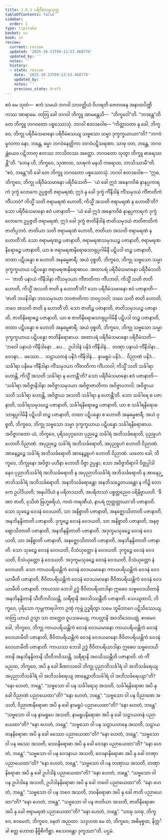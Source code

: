 ```yaml
---
title: 1.6.1 ပရိဝီမံသနသုတ္တ
tableOfContents: false
sidebar:
  order: 1
type: tipitaka
basket: su
book: sn
review:
  current: review
  updated: '2025-10-23T09:13:53.460770'
  updated_by: ''
  notes: ''
  history:
  - state: review
    date: '2025-10-23T09:13:53.460770'
    updated_by: ''
    notes: ''
    previous_state: draft
---
```



<ReviewStatus review={frontmatter.review} showDetails={true} />

<HypothesisAnnotation frontmatter={frontmatter} />

<DynamicBreadcrumb />

<Division number="51" book="sn" e="ch" v="18" p="287">

<Paragraph number="365" book="sn">
ဧဝံ မေ သုတံ—  ဧကံ သမယံ ဘဂဝါ သာဝတ္ထိယံ ဝိဟရတိ ဇေတဝနေ အနာထပိဏ္ဍိကဿ အာရာမေ. တတြ ခေါ ဘဂဝါ ဘိက္ခူ အာမန္တေသိ—  “ဘိက္ခဝေါ”တိ. “ဘဒန္တေ”တိ တေ ဘိက္ခူ ဘဂဝတော ပစ္စဿောသုံ. ဘဂဝါ ဧတဒဝေါစ—
</Paragraph>

<Paragraph number="366" book="sn">
“ကိတ္တာဝတာ နု ခေါ, ဘိက္ခဝေ, ဘိက္ခု ပရိဝီမံသမာနော ပရိဝီမံသေယျ သဗ္ဗသော သမ္မာ ဒုက္ခက္ခယာယာ”တိ? “ဘဂဝံမူလကာ နော, ဘန္တေ, ဓမ္မာ ဘဂဝံနေတ္တိကာ ဘဂဝံပဋိသရဏာ. သာဓု ဝတ, ဘန္တေ, ဘဂဝန္တံယေဝ ပဋိဘာတု ဧတဿ ဘာသိတဿ အတ္ထော. ဘဂဝတော သုတွာ ဘိက္ခူ ဓာရေဿန္တီ”တိ. “တေန ဟိ, ဘိက္ခဝေ, သုဏာထ, သာဓုကံ မနသိ ကရောထ, ဘာသိဿာမီ”တိ. “ဧဝံ, ဘန္တေ”တိ ခေါ တေ ဘိက္ခူ ဘဂဝတော ပစ္စဿောသုံ. ဘဂဝါ ဧတဒဝေါစ—
</Paragraph>

<Paragraph number="367" book="sn">
“ဣဓ, ဘိက္ခဝေ, ဘိက္ခု ပရိဝီမံသမာနော ပရိဝီမံသတိ—  ‘ယံ ခေါ ဣဒံ အနေကဝိဓံ နာနပ္ပကာရကံ ဒုက္ခံ လောကေ ဥပ္ပဇ္ဇတိ ဇရာမရဏံ; ဣဒံ နု ခေါ ဒုက္ခံ ကိံနိဒါနံ ကိံသမုဒယံ ကိံဇာတိကံ ကိံပဘဝံ? ကိသ္မိံ သတိ ဇရာမရဏံ ဟောတိ, ကိသ္မိံ အသတိ ဇရာမရဏံ န ဟောတီ’တိ? သော ပရိဝီမံသမာနော ဧဝံ ပဇာနာတိ—  ‘ယံ ခေါ ဣဒံ အနေကဝိဓံ နာနပ္ပကာရကံ ဒုက္ခံ လောကေ ဥပ္ပဇ္ဇတိ ဇရာမရဏံ, ဣဒံ ခေါ ဒုက္ခံ ဇာတိနိဒါနံ ဇာတိသမုဒယံ ဇာတိဇာတိကံ ဇာတိပ္ပဘဝံ. ဇာတိယာ သတိ ဇရာမရဏံ ဟောတိ, ဇာတိယာ အသတိ ဇရာမရဏံ န ဟောတီ’တိ.
</Paragraph>

<Paragraph number="368" book="sn">
သော ဇရာမရဏဉ္စ ပဇာနာတိ, ဇရာမရဏသမုဒယဉ္စ ပဇာနာတိ, ဇရာမရဏနိရောဓဉ္စ ပဇာနာတိ, ယာ စ ဇရာမရဏနိရောဓသာရုပ္ပဂါမိနီ ပဋိပဒါ တဉ္စ ပဇာနာတိ, တထာ ပဋိပန္နော စ ဟောတိ အနုဓမ္မစာရီ; အယံ ဝုစ္စတိ, ဘိက္ခဝေ, ဘိက္ခု သဗ္ဗသော သမ္မာ ဒုက္ခက္ခယာယ ပဋိပန္နော ဇရာမရဏနိရောဓာယ.
</Paragraph>

<Paragraph number="369" book="sn">
အထာပရံ ပရိဝီမံသမာနော ပရိဝီမံသတိ—  ‘ဇာတိ ပနာယံ ကိံနိဒါနာ ကိံသမုဒယာ ကိံဇာတိကာ ကိံပဘဝါ, ကိသ္မိံ သတိ ဇာတိ ဟောတိ, ကိသ္မိံ အသတိ ဇာတိ န ဟောတီ’တိ? သော ပရိဝီမံသမာနော ဧဝံ ပဇာနာတိ—  ‘ဇာတိ ဘဝနိဒါနာ ဘဝသမုဒယာ ဘဝဇာတိကာ ဘဝပ္ပဘဝါ; ဘဝေ သတိ ဇာတိ ဟောတိ, ဘဝေ အသတိ ဇာတိ န ဟောတီ’တိ.
</Paragraph>

<Paragraph number="370" book="sn">
သော ဇာတိဉ္စ ပဇာနာတိ, ဇာတိသမုဒယဉ္စ ပဇာနာတိ, ဇာတိနိရောဓဉ္စ ပဇာနာတိ, ယာ စ ဇာတိနိရောဓသာရုပ္ပဂါမိနီ ပဋိပဒါ တဉ္စ ပဇာနာတိ, တထာ ပဋိပန္နော စ ဟောတိ အနုဓမ္မစာရီ; အယံ ဝုစ္စတိ, ဘိက္ခဝေ, ဘိက္ခု သဗ္ဗသော သမ္မာ ဒုက္ခက္ခယာယ ပဋိပန္နော ဇာတိနိရောဓာယ.
</Paragraph>

<Paragraph number="371" book="sn">
အထာပရံ ပရိဝီမံသမာနော ပရိဝီမံသတိ—  ‘ဘဝေါ ပနာယံ ကိံနိဒါနော …ပေ…  ဥပါဒါနံ ပနိဒံ ကိံနိဒါနံ…  တဏှာ ပနာယံ ကိံနိဒါနာ…  ဝေဒနာ…  ဖဿော…  သဠာယတနံ ပနိဒံ ကိံနိဒါနံ…  နာမရူပံ ပနိဒံ…  ဝိညာဏံ ပနိဒံ…  သင်္ခါရာ ပနိမေ ကိံနိဒါနာ ကိံသမုဒယာ ကိံဇာတိကာ ကိံပဘဝါ; ကိသ္မိံ သတိ သင်္ခါရာ ဟောန္တိ, ကိသ္မိံ အသတိ သင်္ခါရာ န ဟောန္တီ’တိ? သော ပရိဝီမံသမာနော ဧဝံ ပဇာနာတိ—  ‘သင်္ခါရာ အဝိဇ္ဇာနိဒါနာ အဝိဇ္ဇာသမုဒယာ အဝိဇ္ဇာဇာတိကာ အဝိဇ္ဇာပဘဝါ; အဝိဇ္ဇာယ သတိ သင်္ခါရာ ဟောန္တိ, အဝိဇ္ဇာယ အသတိ သင်္ခါရာ န ဟောန္တီ’တိ.
</Paragraph>

<Paragraph number="372" book="sn">
သော သင်္ခါရေ စ ပဇာနာတိ, သင်္ခါရသမုဒယဉ္စ ပဇာနာတိ, သင်္ခါရနိရောဓဉ္စ ပဇာနာတိ, ယာ စ သင်္ခါရနိရောဓသာရုပ္ပဂါမိနီ ပဋိပဒါ တဉ္စ ပဇာနာတိ, တထာ ပဋိပန္နော စ ဟောတိ အနုဓမ္မစာရီ; အယံ ဝုစ္စတိ, ဘိက္ခဝေ, ဘိက္ခု သဗ္ဗသော သမ္မာ ဒုက္ခက္ခယာယ ပဋိပန္နော သင်္ခါရနိရောဓာယ.
</Paragraph>

<Paragraph number="373" book="sn">
အဝိဇ္ဇာဂတော ယံ, ဘိက္ခဝေ, ပုရိသပုဂ္ဂလော ပုညဉ္စေ သင်္ခါရံ အဘိသင်္ခရောတိ, ပုညူပဂံ ဟောတိ ဝိညာဏံ. အပုညဉ္စေ သင်္ခါရံ အဘိသင်္ခရောတိ, အပုညူပဂံ ဟောတိ ဝိညာဏံ. အာနေဉ္ဇဉ္စေ သင်္ခါရံ အဘိသင်္ခရောတိ အာနေဉ္ဇူပဂံ ဟောတိ ဝိညာဏံ. ယတော ခေါ, ဘိက္ခဝေ, ဘိက္ခုနော အဝိဇ္ဇာ ပဟီနာ ဟောတိ ဝိဇ္ဇာ ဥပ္ပန္နာ, သော အဝိဇ္ဇာဝိရာဂါ ဝိဇ္ဇုပ္ပါဒါ နေဝ ပုညာဘိသင်္ခါရံ အဘိသင်္ခရောတိ န အပုညာဘိသင်္ခါရံ အဘိသင်္ခရောတိ န အာနေဉ္ဇာဘိသင်္ခါရံ အဘိသင်္ခရောတိ. အနဘိသင်္ခရောန္တော အနဘိသဉ္စေတယန္တော န ကိဉ္စိ လောကေ ဥပါဒိယတိ; အနုပါဒိယံ န ပရိတဿတိ, အပရိတဿံ ပစ္စတ္တညေဝ ပရိနိဗ္ဗာယတိ. ‘ခီဏာ ဇာတိ, ဝုသိတံ ဗြဟ္မစရိယံ, ကတံ ကရဏီယံ, နာပရံ ဣတ္ထတ္တာယာ’တိ ပဇာနာတိ.
</Paragraph>

<Paragraph number="374" book="sn">
သော သုခဉ္စေ ဝေဒနံ ဝေဒယတိ, သာ အနိစ္စာတိ ပဇာနာတိ, အနဇ္ဈောသိတာတိ ပဇာနာတိ, အနဘိနန္ဒိတာတိ ပဇာနာတိ. ဒုက္ခဉ္စေ ဝေဒနံ ဝေဒယတိ, သာ အနိစ္စာတိ ပဇာနာတိ, အနဇ္ဈောသိတာတိ ပဇာနာတိ, အနဘိနန္ဒိတာတိ ပဇာနာတိ. အဒုက္ခမသုခဉ္စေ ဝေဒနံ ဝေဒယတိ, သာ အနိစ္စာတိ ပဇာနာတိ, အနဇ္ဈောသိတာတိ ပဇာနာတိ, အနဘိနန္ဒိတာတိ ပဇာနာတိ. သော သုခဉ္စေ ဝေဒနံ ဝေဒယတိ, ဝိသံယုတ္တော နံ ဝေဒယတိ. ဒုက္ခဉ္စေ ဝေဒနံ ဝေဒယတိ, ဝိသံယုတ္တော နံ ဝေဒယတိ. အဒုက္ခမသုခဉ္စေ ဝေဒနံ ဝေဒယတိ, ဝိသံယုတ္တော နံ ဝေဒယတိ.
</Paragraph>

<Paragraph number="375" book="sn">
သော ကာယပရိယန္တိကံ ဝေဒနံ ဝေဒယမာနော ကာယပရိယန္တိကံ ဝေဒနံ ဝေဒယာမီတိ ပဇာနာတိ, ဇီဝိတပရိယန္တိကံ ဝေဒနံ ဝေဒယမာနော ဇီဝိတပရိယန္တိကံ ဝေဒနံ ဝေဒယာမီတိ ပဇာနာတိ. ကာယဿ ဘေဒါ ဥဒ္ဓံ ဇီဝိတပရိယာဒါနာ ဣဓေဝ သဗ္ဗဝေဒယိတာနိ အနဘိနန္ဒိတာနိ သီတီဘဝိဿန္တိ, သရီရာနိ အဝသိဿန္တီတိ ပဇာနာတိ.
</Paragraph>

<Paragraph number="376" book="sn">
သေယျထာပိ, ဘိက္ခဝေ, ပုရိသော ကုမ္ဘကာရပါကာ ဥဏှံ ကုမ္ဘံ ဥဒ္ဓရိတွာ သမေ ဘူမိဘာဂေ ပဋိသိဿေယျ. တတြ ယာယံ ဥသ္မာ သာ တတ္ထေဝ ဝူပသမေယျ, ကပလ္လာနိ အဝသိဿေယျုံ. ဧဝမေဝ ခေါ, ဘိက္ခဝေ, ဘိက္ခု ကာယပရိယန္တိကံ ဝေဒနံ ဝေဒယမာနော ကာယပရိယန္တိကံ ဝေဒနံ ဝေဒယာမီတိ ပဇာနာတိ, ဇီဝိတပရိယန္တိကံ ဝေဒနံ ဝေဒယမာနော ဇီဝိတပရိယန္တိကံ ဝေဒနံ ဝေဒယာမီတိ ပဇာနာတိ. ကာယဿ ဘေဒါ ဥဒ္ဓံ ဇီဝိတပရိယာဒါနာ ဣဓေဝ သဗ္ဗဝေဒယိတာနိ အနဘိနန္ဒိတာနိ သီတီဘဝိဿန္တိ, သရီရာနိ အဝသိဿန္တီတိ ပဇာနာတိ.
</Paragraph>

<Paragraph number="377" book="sn">
တံ ကိံ မညထ, ဘိက္ခဝေ, အပိ နု ခေါ ခီဏာသဝေါ ဘိက္ခု ပုညာဘိသင်္ခါရံ ဝါ အဘိသင်္ခရေယျ အပုညာဘိသင်္ခါရံ ဝါ အဘိသင်္ခရေယျ အာနေဉ္ဇာဘိသင်္ခါရံ ဝါ အဘိသင်္ခရေယျာ”တိ? “နော ဟေတံ, ဘန္တေ”.
</Paragraph>

<Paragraph number="378" book="sn">
“သဗ္ဗသော ဝါ ပန သင်္ခါရေသု အသတိ, သင်္ခါရနိရောဓာ အပိ နု ခေါ ဝိညာဏံ ပညာယေထာ”တိ? “နော ဟေတံ, ဘန္တေ”.
</Paragraph>

<Paragraph number="379" book="sn">
“သဗ္ဗသော ဝါ ပန ဝိညာဏေ အသတိ, ဝိညာဏနိရောဓာ အပိ နု ခေါ နာမရူပံ ပညာယေထာ”တိ? “နော ဟေတံ, ဘန္တေ”.
</Paragraph>

<Paragraph number="380" book="sn">
“သဗ္ဗသော ဝါ ပန နာမရူပေ အသတိ, နာမရူပနိရောဓာ အပိ နု ခေါ သဠာယတနံ ပညာယေထာ”တိ? “နော ဟေတံ, ဘန္တေ”.
</Paragraph>

<Paragraph number="381" book="sn">
“သဗ္ဗသော ဝါ ပန သဠာယတနေ အသတိ, သဠာယတနနိရောဓာ အပိ နု ခေါ ဖဿော ပညာယေထာ”တိ? “နော ဟေတံ, ဘန္တေ”.
</Paragraph>

<Paragraph number="382" book="sn">
“သဗ္ဗသော ဝါ ပန ဖဿေ အသတိ, ဖဿနိရောဓာ အပိ နု ခေါ ဝေဒနာ ပညာယေထာ”တိ? “နော ဟေတံ, ဘန္တေ”.
</Paragraph>

<Paragraph number="383" book="sn">
“သဗ္ဗသော ဝါ ပန ဝေဒနာယ အသတိ, ဝေဒနာနိရောဓာ အပိ နု ခေါ တဏှာ ပညာယေထာ”တိ? “နော ဟေတံ, ဘန္တေ”.
</Paragraph>

<Paragraph number="384" book="sn">
“သဗ္ဗသော ဝါ ပန တဏှာယ အသတိ, တဏှာနိရောဓာ အပိ နု ခေါ ဥပါဒါနံ ပညာယေထာ”တိ? “နော ဟေတံ, ဘန္တေ”.
</Paragraph>

<Paragraph number="385" book="sn">
“သဗ္ဗသော ဝါ ပန ဥပါဒါနေ အသတိ, ဥပါဒါနနိရောဓာ အပိ နု ခေါ ဘဝေါ ပညာယေထာ”တိ. “နော ဟေတံ, ဘန္တေ”.
</Paragraph>

<Paragraph number="386" book="sn">
“သဗ္ဗသော ဝါ ပန ဘဝေ အသတိ, ဘဝနိရောဓာ အပိ နု ခေါ ဇာတိ ပညာယေထာ”တိ? “နော ဟေတံ, ဘန္တေ”.
</Paragraph>

<Paragraph number="387" book="sn">
“သဗ္ဗသော ဝါ ပန ဇာတိယာ အသတိ, ဇာတိနိရောဓာ အပိ နု ခေါ ဇရာမရဏံ ပညာယေထာ”တိ? “နော ဟေတံ, ဘန္တေ”.
</Paragraph>

<Paragraph number="388" book="sn">
“သာဓု သာဓု, ဘိက္ခဝေ, ဧဝမေတံ, ဘိက္ခဝေ, နေတံ အညထာ. သဒ္ဒဟထ မေ တံ, ဘိက္ခဝေ, အဓိမုစ္စထ, နိက္ကင်္ခါ ဧတ္ထ ဟောထ နိဗ္ဗိစိကိစ္ဆာ. ဧသေဝန္တော ဒုက္ခဿာ”တိ.

</Paragraph>
</Division>

<Paragraph number="389" type="center" book="sn">
ပဌမံ.
</Paragraph>